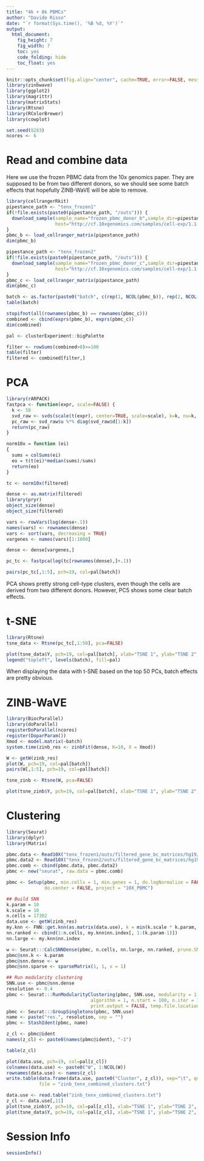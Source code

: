 ```yaml
---
title: "4k + 8k PBMCs"
author: "Davide Risso"
date: "`r format(Sys.time(), '%B %d, %Y')`"
output: 
  html_document: 
    fig_height: 7
    fig_width: 7
    toc: yes
    code_folding: hide
    toc_float: yes
---
```


```r
knitr::opts_chunk$set(fig.align="center", cache=TRUE, error=FALSE, message=FALSE, warning=FALSE)
library(zinbwave)
library(ggplot2)
library(magrittr)
library(matrixStats)
library(Rtsne)
library(RColorBrewer)
library(cowplot)

set.seed(8283)
ncores <- 6
```

# Read and combine data

Here we use the frozen PBMC data from the 10x genomics paper. They are supposed 
to be from two different donors, so we should see some batch effects that hopefully
ZINB-WaVE will be able to remove.

```r
library(cellrangerRkit)
pipestance_path <- "tenx_frozen1"
if(!file.exists(paste0(pipestance_path, "/outs"))) {
  download_sample(sample_name="frozen_pbmc_donor_b",sample_dir=pipestance_path,
                  host="http://cf.10xgenomics.com/samples/cell-exp/1.1.0/")
}
pbmc_b <- load_cellranger_matrix(pipestance_path)
dim(pbmc_b)

pipestance_path <- "tenx_frozen2"
if(!file.exists(paste0(pipestance_path, "/outs"))) {
  download_sample(sample_name="frozen_pbmc_donor_c",sample_dir=pipestance_path,
                  host="http://cf.10xgenomics.com/samples/cell-exp/1.1.0/")
}
pbmc_c <- load_cellranger_matrix(pipestance_path)
dim(pbmc_c)

batch <- as.factor(paste0("batch", c(rep(1, NCOL(pbmc_b)), rep(2, NCOL(pbmc_c)))))
table(batch)

stopifnot(all(rownames(pbmc_b) == rownames(pbmc_c)))
combined <- cbind(exprs(pbmc_b), exprs(pbmc_c))
dim(combined)
```

```r
pal <- clusterExperiment::bigPalette

filter <- rowSums(combined>0)>=100
table(filter)
filtered <- combined[filter,]
```

# PCA

```r
library(rARPACK)
fastpca <- function(expr, scale=FALSE) {
  k <- 50
  svd_raw <- svds(scale(t(expr), center=TRUE, scale=scale), k=k, nu=k, nv=0)
  pc_raw <- svd_raw$u %*% diag(svd_raw$d[1:k])
  return(pc_raw)
}

norm10x = function (ei)
{
  sums = colSums(ei)
  eo = t(t(ei)*median(sums)/sums)
  return(eo)
}

tc <- norm10x(filtered)

dense <- as.matrix(filtered)
library(pryr)
object_size(dense)
object_size(filtered)

vars <- rowVars(log(dense+.1))
names(vars) <- rownames(dense)
vars <- sort(vars, decreasing = TRUE)
vargenes <- names(vars)[1:1000]

dense <- dense[vargenes,]

pc_tc <- fastpca(log(tc[rownames(dense),]+.1))

pairs(pc_tc[,1:5], pch=19, col=pal[batch])
```

PCA shows pretty strong cell-type clusters, even though the cells are derived from two
different donors. However, PC5 shows some clear batch effects.

# t-SNE

```r
library(Rtsne)
tsne_data <- Rtsne(pc_tc[,1:50], pca=FALSE)

plot(tsne_data$Y, pch=19, col=pal[batch], xlab="TSNE 1", ylab="TSNE 2", main="t-SNE (PCA)")
legend("topleft", levels(batch), fill=pal)
```

When displaying the data with t-SNE based on the top 50 PCs, batch effects are
pretty obvious.

# ZINB-WaVE

```r
library(BiocParallel)
library(doParallel)
registerDoParallel(ncores)
register(DoparParam())
Xmod <- model.matrix(~batch)
system.time(zinb_res <- zinbFit(dense, K=10, X = Xmod))
```

```r
W <- getW(zinb_res)
plot(W, pch=19, col=pal[batch])
pairs(W[,1:5], pch=19, col=pal[batch])
```

```r
tsne_zinb <- Rtsne(W, pca=FALSE)

plot(tsne_zinb$Y, pch=19, col=pal[batch], xlab="TSNE 1", ylab="TSNE 2", main="t-SNE (ZINB-WaVE)")
```

# Clustering

```r
library(Seurat)
library(dplyr)
library(Matrix)

pbmc.data <- Read10X("tenx_frozen1/outs/filtered_gene_bc_matrices/hg19/")
pbmc.data2 <- Read10X("tenx_frozen2/outs/filtered_gene_bc_matrices/hg19/")
pbmc.comb <- cbind(pbmc.data, pbmc.data2)
pbmc <- new("seurat", raw.data = pbmc.comb)

pbmc <- Setup(pbmc, min.cells = 1, min.genes = 1, do.logNormalize = FALSE, do.scale=FALSE,
              do.center = FALSE, project = "10X_PBMC")

## Build SNN
k.param = 10
k.scale = 10
n.cells = 17302
data.use <- getW(zinb_res)
my.knn <- FNN::get.knn(as.matrix(data.use), k = min(k.scale * k.param, n.cells - 1))
nn.ranked <- cbind(1:n.cells, my.knn$nn.index[, 1:(k.param-1)])
nn.large <- my.knn$nn.index

w <- Seurat:::CalcSNNDense(pbmc, n.cells, nn.large, nn.ranked, prune.SNN = 1/15, print.output = FALSE)
pbmc@snn.k <- k.param
pbmc@snn.dense <- w
pbmc@snn.sparse <- sparseMatrix(1, 1, x = 1)

## Run modularity clustering
SNN.use <- pbmc@snn.dense
resolution <- 0.4
pbmc <- Seurat:::RunModularityClustering(pbmc, SNN.use, modularity = 1, r = resolution,
                               algorithm = 1, n.start = 100, n.iter = 10, random.seed = 0,
                               print.output = FALSE, temp.file.location = NULL)
pbmc <- Seurat:::GroupSingletons(pbmc, SNN.use)
name <- paste("res.", resolution, sep = "")
pbmc <- StashIdent(pbmc, name)

z_cl <- pbmc@ident
names(z_cl) <- paste0(names(pbmc@ident), "-1")

table(z_cl)

plot(data.use, pch=19, col=pal[z_cl])
colnames(data.use) <- paste0("W", 1:NCOL(W))
rownames(data.use) <- names(z_cl)
write.table(data.frame(data.use, paste0("Cluster", z_cl)), sep="\t", quote=FALSE,
            file = "zinb_tenx_combined_clusters.txt")
```

```r
data.use <- read.table("zinb_tenx_combined_clusters.txt")
z_cl <- data.use[,11]
plot(tsne_zinb$Y, pch=19, col=pal[z_cl], xlab="TSNE 1", ylab="TSNE 2", main="t-SNE (ZINB-WaVE)")
plot(tsne_data$Y, pch=19, col=pal[z_cl], xlab="TSNE 1", ylab="TSNE 2", main="t-SNE (PCA)")
```


# Session Info

```r
sessionInfo()
```
